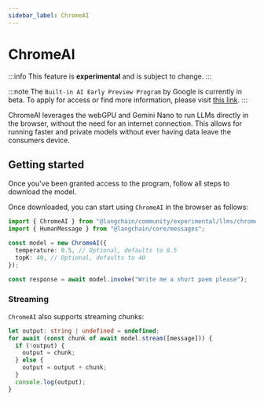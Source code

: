 ```yaml
---
sidebar_label: ChromeAI
---
```



# ChromeAI

:::info
This feature is **experimental** and is subject to change.
:::

:::note
The `Built-in AI Early Preview Program` by Google is currently in beta. To apply for access or find more information, please visit [this link](https://developer.chrome.com/docs/ai/built-in).
:::

ChromeAI leverages the webGPU and Gemini Nano to run LLMs directly in the browser, without the need for an internet connection.
This allows for running faster and private models without ever having data leave the consumers device.

## Getting started

Once you've been granted access to the program, follow all steps to download the model.

Once downloaded, you can start using `ChromeAI` in the browser as follows:

```typescript
import { ChromeAI } from "@langchain/community/experimental/llms/chrome_ai";
import { HumanMessage } from "@langchain/core/messages";

const model = new ChromeAI({
  temperature: 0.5, // Optional, defaults to 0.5
  topK: 40, // Optional, defaults to 40
});

const response = await model.invoke("Write me a short poem please");
```

### Streaming

`ChromeAI` also supports streaming chunks:

```typescript
let output: string | undefined = undefined;
for await (const chunk of await model.stream([message])) {
  if (!output) {
    output = chunk;
  } else {
    output = output + chunk;
  }
  console.log(output);
}
```
